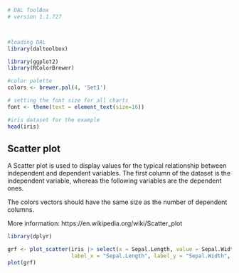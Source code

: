 ```r
# DAL ToolBox
# version 1.1.727



#loading DAL
library(daltoolbox) 
```

```r
library(ggplot2)
library(RColorBrewer)

#color palette
colors <- brewer.pal(4, 'Set1')

# setting the font size for all charts
font <- theme(text = element_text(size=16))
```

```r
#iris dataset for the example
head(iris)
```

## Scatter plot

A Scatter plot is used to display values for the typical relationship between independent and dependent variables. The first column of the dataset is the independent variable, whereas the following variables are the dependent ones. 

The colors vectors should have the same size as the number of dependent columns. 

More information: https://en.wikipedia.org/wiki/Scatter_plot

```r
library(dplyr)

grf <- plot_scatter(iris |> select(x = Sepal.Length, value = Sepal.Width, variable = Species), 
                    label_x = "Sepal.Length", label_y = "Sepal.Width", colors=colors[1:3]) + font
plot(grf)
```

